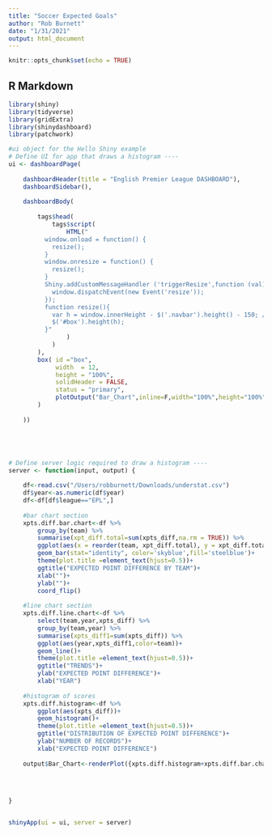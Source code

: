 ```yaml
---
title: "Soccer Expected Goals"
author: "Rob Burnett"
date: "1/31/2021"
output: html_document
---
```


```r
knitr::opts_chunk$set(echo = TRUE)
```

## R Markdown

```r
library(shiny)
library(tidyverse)
library(gridExtra)
library(shinydashboard)
library(patchwork)

#ui object for the Hello Shiny example
# Define UI for app that draws a histogram ----
ui <- dashboardPage(
    
    dashboardHeader(title = "English Premier League DASHBOARD"),
    dashboardSidebar(),
    
    dashboardBody(
        
        tags$head(
            tags$script(
                HTML("
          window.onload = function() {
            resize();
          }
          window.onresize = function() {
            resize();
          }
          Shiny.addCustomMessageHandler ('triggerResize',function (val) {
            window.dispatchEvent(new Event('resize'));
          });
          function resize(){
            var h = window.innerHeight - $('.navbar').height() - 150; // Get dashboardBody height
            $('#box').height(h); 
          }"
                )
            )
        ),
        box( id ="box",
             width  = 12, 
             height = "100%",
             solidHeader = FALSE, 
             status = "primary",
             plotOutput("Bar_Chart",inline=F,width="100%",height="100%")
        )
        
    ))





# Define server logic required to draw a histogram ----
server <- function(input, output) {
    
    df<-read.csv("/Users/robburnett/Downloads/understat.csv")
    df$year<-as.numeric(df$year)
    df<-df[df$league=="EPL",]
    
    #bar chart section
    xpts.diff.bar.chart<-df %>% 
        group_by(team) %>% 
        summarise(xpt_diff.total=sum(xpts_diff,na.rm = TRUE)) %>% 
        ggplot(aes(x = reorder(team, xpt_diff.total), y = xpt_diff.total))+
        geom_bar(stat="identity", color='skyblue',fill='steelblue')+
        theme(plot.title =element_text(hjust=0.5))+
        ggtitle("EXPECTED POINT DIFFERENCE BY TEAM")+
        xlab("")+
        ylab("")+
        coord_flip()
    
    #line chart section
    xpts.diff.line.chart<-df %>% 
        select(team,year,xpts_diff) %>% 
        group_by(team,year) %>%
        summarise(xpts_diff1=sum(xpts_diff)) %>% 
        ggplot(aes(year,xpts_diff1,color=team))+
        geom_line()+
        theme(plot.title =element_text(hjust=0.5))+
        ggtitle("TRENDS")+
        ylab("EXPECTED POINT DIFFERENCE")+
        xlab("YEAR")
    
    #histogram of scores
    xpts.diff.histogram<-df %>%  
        ggplot(aes(xpts_diff))+
        geom_histogram()+
        theme(plot.title =element_text(hjust=0.5))+
        ggtitle("DISTRIBUTION OF EXPECTED POINT DIFFERENCE")+
        ylab("NUMBER OF RECORDS")+
        xlab("EXPECTED POINT DIFFERENCE")
    
    output$Bar_Chart<-renderPlot({xpts.diff.histogram+xpts.diff.bar.chart+xpts.diff.line.chart+plot_layout(ncol=2)})
    
    
    

}


shinyApp(ui = ui, server = server)






```


